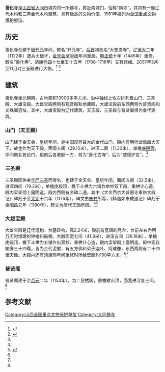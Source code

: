 {{coord|40|05|10|N|113|17|37|E|display=title|scale:100000}}
{{文物保护单位
| 级别 = 全国
| 名称 = 善化寺
| 图片 = Datong Shanhua Si 2013.08.29 12-26-19.jpg
| 编号 = 1-88
| 分类 = 古建筑及历史纪念建筑物
| 时代 = [[辽朝|辽]]、[[金朝|金]]
| 所在 = [[山西省|山西省]][[大同市|大同市]]
| 登录 = 1961年
}}

'''善化寺'''是[[山西省|山西省]][[大同市|大同市]]城内的一所佛寺，靠近南城门，俗称“南寺”，其内有一座辽代木构和三座金代木构建筑，具有极高的文物价值，1961年被列为[[全国重点文物保护单位|全国重点文物保护单位]]。

== 历史 ==
善化寺创建于[[唐朝|唐]][[开元|开元]]年间，敕名“开元寺”。[[后晋|后晋]]初改名“大普恩寺”。[[辽朝|辽]][[保大_(辽朝)|保大]]二年（1122年）遭兵火破坏，[[金朝|金]][[天会_(金朝)|天会]]至[[皇統|皇统]]年间重建。[[明朝|明]][[正统_(年号)|正统]]十年（1445年）重修，敕名“善化寺”。清[[康熙|康熙]]四十七至五十五年（1708-1716年）又有修缮。2007年3月至11月对三圣殿进行大修。<ref name="何莉莉">{{cite journal |title=善化寺 |author=何莉莉 |journal=寺庙揽胜 |year=2010 |volume= |issue=3 |pages=51-53 }}</ref>
<ref name="李振明">{{cite journal |title=云中古刹善化寺 |author=李振明 |journal=今日湖北(理论版) |year=2007 |volume=1 |issue=7 |pages=37-38 }}</ref>

== 建筑 ==
善化寺坐北朝南，占地面积13900多平方米。沿中轴线上依次排列着山门、三圣殿、大雄宝殿。大雄宝殿两侧有观音殿和地藏殿，大雄宝殿前东西两侧为普贤阁和文殊阁遗址。其中，大雄宝殿为辽代建筑，天王殿、三圣殿与普贤阁俱为金代建筑。

=== 山门（天王殿） ===
山门建于金天会、皇统年间，是中国现存最大的金代山门，殿内有明代塑像四大天王，故也作为天王殿。面阔五间（29.10米），进深二间（11.30米），单檐[[庑殿顶|庑殿顶]]，中间南北皆设门，殿前后各悬额一方，前为“善化古寺”，后为“威德护世”。<ref name="何莉莉"/>

=== 三圣殿 ===
三圣殿因供奉[[华严三圣|华严三圣]]而得名，也建于金天会、皇统年间。面阔五间（32.5米），进深四间（19.2米），单檐庑殿顶，檐下斗栱为六铺作单杪双下昂、重栱计心造，殿内梁架彻上露明造。殿内西侧有金碑二通，其中《大金西京大普恩寺重修大殿记》碑刻于金[[大定_(金朝)|大定]]十六年（1176年），碑文由[[朱弁|朱弁]]所写，《释迦如来成道记》碑刻于金[[明昌|明昌]]元年（1190年），碑文为唐代[[王勃|王勃]]所撰。<ref name="何莉莉"/><ref>{{Cite book |author=《全国重点文物保护单位》编辑委员会 编 |title=全国重点文物保护单位（第一至第五批）·第Ⅰ卷 |publisher=文物出版社 |year=2004 |isbn=7-5010-1525-2 |pages=314 }}</ref>

=== 大雄宝殿 ===
大雄宝殿是辽代遗构，台基砖构，高2.24米，殿前有宽阔的月台，台前左右为明万历时增建的钟楼和鼓楼。大殿面宽七间（41.8米），进深五间（26.18米），单檐庑殿顶，檐下斗栱为五铺作出双杪、重栱计心造，殿内梁架彻上露明造。殿中现存塑像三十四尊，皆为金代泥塑，有五方佛和弟子迦叶、阿难像，东西两侧有二十四诸天像。大殿内还有清康熙年间重修时所绘壁画约190平方米。<ref name="何莉莉"/><ref name="李振明"/>

=== 普贤阁 ===
普贤阁建于金[[貞元_(金朝)|贞元]]二年（1154年），为二层楼阁，重檐歇山顶，面宽进深各三间。<ref name="何莉莉"/>

{{Gallery
|width = 300
|height = 
|lines = 1
|File:Datong Shanhua Si 2013.08.29 12-21-58.jpg|影壁（五龙壁）南面
|File:Datong Shanhua Si 2013.08.29 12-23-09.jpg|影壁（五龙壁）北面
|File:Datong Shanhua Si 2013.08.29 12-25-42.jpg|山门
|File:Datong Shanhua Si 2013.08.29 12-29-53.jpg|山门北面
|File:Datong Shanhua Si 2013.08.29 13-11-11.jpg|山门转角铺作
|File:Datong Shanhua Si 2013.08.29 13-11-53.jpg|山门后檐柱头铺作和补间铺作
|File:Datong Shanhua Si 2013.08.29 12-28-45.jpg|三圣殿
|File:Datong Shanhua Si 2013.08.29 13-10-41.jpg|三圣殿转角铺作
|File:Datong Shanhua Si 2013.08.29 13-12-28.jpg|三圣殿次间补间铺作
|File:Datong Shanhua Si 2013.08.29 12-33-06.jpg|三圣殿内部
|File:Datong Shanhua Si 2013.08.29 12-39-50.jpg|普贤阁
|File:Datong Shanhua Si 2013.08.29 12-54-13.jpg|普贤阁顶层檐下斗栱
|File:Datong Shanhua Si 2013.08.29 12-54-36.jpg|普贤阁底层檐下斗栱
|File:Datong Shanhua Si 2013.08.29 12-37-31.jpg|文殊阁（新建）
|File:Datong Shanhua Si 2013.08.29 12-40-26.jpg|大雄宝殿台阶、木牌坊
|File:Datong Shanhua Si 2013.08.29 12-43-50.jpg|大雄宝殿
|File:Datong Shanhua Si 2013.08.29 12-47-59.jpg|大雄宝殿前檐柱头铺作和补间铺作
|File:Datong Shanhua Si 2013.08.29 12-48-21.jpg|大雄宝殿转角铺作
|File:Datong Shanhua Si 2013.08.29 12-49-06.jpg|大雄宝殿鸱吻
|File:Datong Shanhua Si 2013.08.29 12-49-46.jpg|大雄宝殿走兽
}}

==参考文献==
{{commonscat|Shanhua Temple}}
{{Reflist}}

{{山西全国重点文物保护单位}}
{{中国木构建筑 (唐-宋)}}

[[Category:山西全国重点文物保护单位|Category:山西全国重点文物保护单位]]
[[Category:大同佛寺|Category:大同佛寺]]